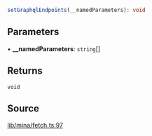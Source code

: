 ```ts
setGraphqlEndpoints(__namedParameters): void
```

## Parameters

• **\_\_namedParameters**: `string`[]

## Returns

`void`

## Source

[lib/mina/fetch.ts:97](https://github.com/o1-labs/o1js/blob/000b9835d52eede806be269b958c57000ff32f72/src/lib/mina/fetch.ts#L97)
